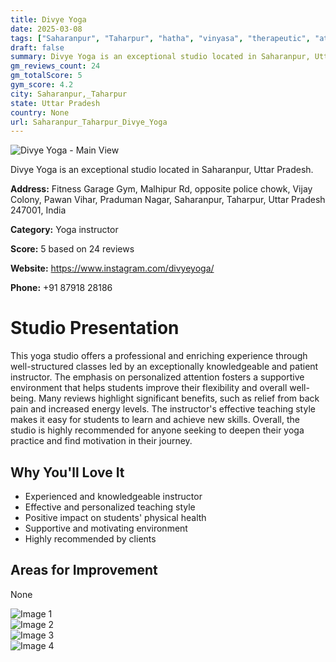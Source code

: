 ```yaml
---
title: Divye Yoga
date: 2025-03-08
tags: ["Saharanpur", "Taharpur", "hatha", "vinyasa", "therapeutic", "atmosphere", "Saharanpur, Taharpur"]  
draft: false
summary: Divye Yoga is an exceptional studio located in Saharanpur, Uttar Pradesh.
gm_reviews_count: 24
gm_totalScore: 5
gym_score: 4.2
city: Saharanpur,_Taharpur
state: Uttar Pradesh
country: None
url: Saharanpur_Taharpur_Divye_Yoga
---
```


<div className="aspect-[16/9] relative my-8">
  <img 
    src="https://lh5.googleusercontent.com/p/AF1QipOSpm9bCwt7zAQ-oRIkZPlBxQJ0sP-nAWVIXPgC=w1920-h1080-k-no"
    alt="Divye Yoga - Main View"
    className="object-cover absolute inset-0 w-full h-full rounded-lg"
  />
</div>

Divye Yoga is an exceptional studio located in Saharanpur, Uttar Pradesh.

**Address:** Fitness Garage Gym, Malhipur Rd, opposite police chowk, Vijay Colony, Pawan Vihar, Praduman Nagar, Saharanpur, Taharpur, Uttar Pradesh 247001, India

**Category:** Yoga instructor

**Score:** 5 based on 24 reviews

**Website:** https://www.instagram.com/divyeyoga/

**Phone:** +91 87918 28186

# Studio Presentation

This yoga studio offers a professional and enriching experience through well-structured classes led by an exceptionally knowledgeable and patient instructor. The emphasis on personalized attention fosters a supportive environment that helps students improve their flexibility and overall well-being. Many reviews highlight significant benefits, such as relief from back pain and increased energy levels. The instructor's effective teaching style makes it easy for students to learn and achieve new skills. Overall, the studio is highly recommended for anyone seeking to deepen their yoga practice and find motivation in their journey.

## Why You'll Love It

- Experienced and knowledgeable instructor
- Effective and personalized teaching style
- Positive impact on students' physical health
- Supportive and motivating environment
- Highly recommended by clients

## Areas for Improvement

None

<div className="grid grid-cols-1 xl:grid-cols-2 gap-4 my-8">
<div className="aspect-[4/3] relative"><img src="https://lh3.googleusercontent.com/p/AF1QipPx4FFKO0XzVNiRAJL_3oCAGnIcc2rzhK5q8g3H=w1920-h1080-k-no" alt="Image 1" className="object-cover absolute inset-0 w-full h-full rounded-lg" /></div>
<div className="aspect-[4/3] relative"><img src="https://lh5.googleusercontent.com/p/AF1QipPWmmHt1YmN5o9yROsCl0Ae_eR-Zv6tdNwW-YdU=w1920-h1080-k-no" alt="Image 2" className="object-cover absolute inset-0 w-full h-full rounded-lg" /></div>
<div className="aspect-[4/3] relative"><img src="https://lh5.googleusercontent.com/p/AF1QipP5Ozqm6WHXuLJjmX6RiXu8jrHjHWjMN-i19boR=w1920-h1080-k-no" alt="Image 3" className="object-cover absolute inset-0 w-full h-full rounded-lg" /></div>
<div className="aspect-[4/3] relative"><img src="https://lh5.googleusercontent.com/p/AF1QipPveWzN6vlUrrM6HMOXNEbfi7qQKTCLqbvKKlT3=w1920-h1080-k-no" alt="Image 4" className="object-cover absolute inset-0 w-full h-full rounded-lg" /></div>
</div>